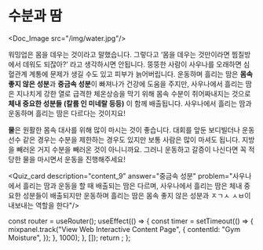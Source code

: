 # 수분과 땀


<Doc_Image src="/img/water.jpg"/>

워밍업은 몸을 데우는 것이라고 말했습니다. 그렇다고 ‘몸을 데우는 것만이라면 찜질방에서 데워도 되잖아?’ 라고 생각하시면 안됩니다. 뚱뚱한 사람이 사우나를 오래하면 심혈관계 계통에 문제가 생길 수도 있고 피부가 늙어버립니다. 운동하며 흘리는 땀은 **몸속 좋지 않은 성분**과 **중금속 성분**이 빠져나가 건강에 도움을 주지만, 사우나에서 흘리는 땀은 지나치게 강한 열로 급격한 체온상승을 막기 위해 몸속 수분이 쥐어짜내지는 것으로 **체내 중요한 성분들 (칼륨 인 미네랄 등등)** 이 함께 배출됩니다. 사우나에서 흘리는 땀과 운동하며 흘리는 땀은 다르다는 것이지요!

**물**은 원활한 몸속 대사를 위해 많이 마시는 것이 좋습니다. 대회를 앞둔 보디빌더나 운동선수 같은 경우는 수분을 제한하는 경우도 있지만 보통 사람은 많이 마셔도 됩니다. 지방을 빼러온 거지 수분을 빼러온 것이 아니니까요. 그러니 운동하고 갈증이 나신다면 꼭 적당한 물을 마시면서 운동을 진행해주세요!


<Quiz_card description="content_9" answer="중금속 성분" problem="사우나에서 흘리는 땀과 운동을 할 때 배출되는 땀은 다르며, 사우나에서 흘리는 땀은 체내 중요한 성분들이 배출되지만 운동하며 흘리는 땀은 몸속 좋지 않은 성분과 ㅈㄱㅅ ㅅㅂ이 내보내는 역할을 한다"/>



  const router = useRouter();
  useEffect(() => {
    const timer = setTimeout(() => {
      mixpanel.track("View Web Interactive Content Page", {
        contentId: "Gym Moisture",
      });
    }, 1000);
  }, []);
  return <PageKey route={router.pathname} EventName="Gym Moisture" />;
};

<Final />
